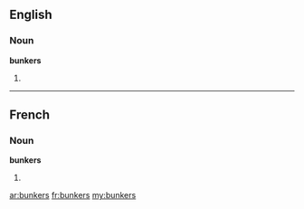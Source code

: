 ==English==

===Noun===
'''bunkers'''

# {{plural of|bunker}}

----

==French==

===Noun===
'''bunkers''' {{m|p}}

# {{plural of|[[bunker#French|bunker]]|lang=fr}}

[[ar:bunkers]]
[[fr:bunkers]]
[[my:bunkers]]